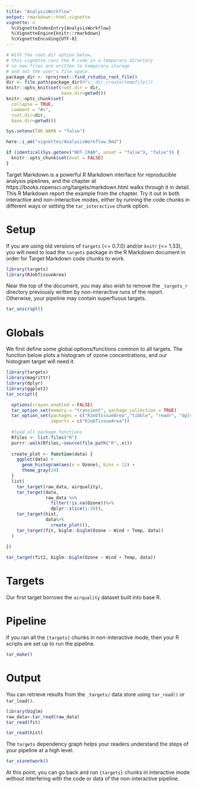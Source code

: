```yaml
---
title: "AnalysisWorkflow"
output: rmarkdown::html_vignette
vignette: >
  %\VignetteIndexEntry{AnalysisWorkflow}
  %\VignetteEngine{knitr::rmarkdown}
  %\VignetteEncoding{UTF-8}
---
```


```r
# With the root.dir option below,
# this vignette runs the R code in a temporary directory
# so new files are written to temporary storage
# and not the user's file space.
package_dir <- rprojroot::find_rstudio_root_file()
dir <- file.path(package_dir)#fs::dir_create(tempfile())
knitr::opts_knit$set(root.dir = dir,
                     base.dir=getwd())
knitr::opts_chunk$set(
  collapse = TRUE,
  comment = "#>",
  root.dir=dir,
  base.dir=getwd())

Sys.setenv(TAR_WARN = "false")

here::i_am("vignettes/AnalysisWorkflow.Rmd")

if (identical(Sys.getenv("NOT_CRAN", unset = "false"), "false")) {
  knitr::opts_chunk$set(eval = FALSE)
}
```

Target Markdown is a powerful R Markdown interface for reproducible analysis pipelines, and the chapter at https://books.ropensci.org/targets/markdown.html walks through it in detail. This R Markdown report the example from the chapter. Try it out in both interactive and non-interactive modes, either by running the code chunks in different ways or setting the `tar_interactive` chunk option.

# Setup

If you are using old versions of `targets` (<= 0.7.0) and/or `knitr` (<= 1.33), you will need to load the `targets` package in the R Markdown document in order for Target Markdown code chunks to work.

```r
library(targets)
library(RJobTissueArea)
```

Near the top of the document, you may also wish to remove the `_targets_r` directory previously written by non-interactive runs of the report. Otherwise, your pipeline may contain superfluous targets.

```r
tar_unscript()
```

# Globals

We first define some global options/functions common to all targets. The function below plots a histogram of ozone concentrations, and our histogram target will need it.

```r
library(targets)
library(magrittr)
library(dplyr)
library(ggplot2)
tar_script({

  options(crayon.enabled = FALSE)
  tar_option_set(memory = "transient", garbage_collection = TRUE)
  tar_option_set(packages = c("RJobTissueArea","tibble", "readr", "dplyr", "ggplot2"),
                 imports = c("RJobTissueArea"))
  
  #load all package functions
  Rfiles <- list.files("R")
  purrr::walk(Rfiles,~source(file.path("R",.x)))
  
  create_plot <- function(data) {
    ggplot(data) +
      geom_histogram(aes(x = Ozone), bins = 12) +
      theme_gray(24)
  }
  list(
    tar_target(raw_data, airquality),
    tar_target(data, 
               raw_data %>% 
                 filter(!is.na(Ozone))%>%
                 dplyr::slice(1:20)),
    tar_target(hist, 
               data%>%
                 create_plot()),
    tar_target(fit, biglm::biglm(Ozone ~ Wind + Temp, data))
  )
  
})
```


```r
tar_target(fit2, biglm::biglm(Ozone ~ Wind + Temp, data))
```


# Targets

Our first target borrows the `airquality` dataset built into base R.


# Pipeline

If you ran all the `{targets}` chunks in non-interactive mode, then your R scripts are set up to run the pipeline.

```r
tar_make()
```

# Output

You can retrieve results from the `_targets/` data store using `tar_read()` or `tar_load()`.

```r
library(biglm)
raw_data<-tar_read(raw_data)
tar_read(fit)
```

```r
tar_read(hist)
```

The `targets` dependency graph helps your readers understand the steps of your pipeline at a high level.

```r
tar_visnetwork()
```

At this point, you can go back and run `{targets}` chunks in interactive mode without interfering with the code or data of the non-interactive pipeline.
